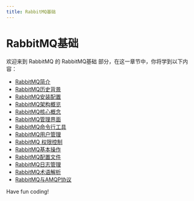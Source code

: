 ```yaml
---
title: RabbitMQ基础
---
```


# RabbitMQ基础

欢迎来到 RabbitMQ 的 RabbitMQ基础 部分，在这一章节中，你将学到以下内容：

- [RabbitMQ简介](./0-introduction-to-rabbitmq.mdx)
- [RabbitMQ历史背景](./1-rabbitmq-historical-background.mdx)
- [RabbitMQ安装配置](./2-rabbitmq-installation-configuration.mdx)
- [RabbitMQ架构概览](./3-rabbitmq-architecture-overview.mdx)
- [RabbitMQ核心概念](./4-rabbitmq-core-concepts.mdx)
- [RabbitMQ管理界面](./5-rabbitmq-management-interface.mdx)
- [RabbitMQ命令行工具](./6-rabbitmq-command-line-tool.mdx)
- [RabbitMQ用户管理](./7-rabbitmq-user-management.mdx)
- [RabbitMQ 权限控制](./8-rabbitmq-permission-control.mdx)
- [RabbitMQ基本操作](./9-rabbitmq-basic-operation.mdx)
- [RabbitMQ配置文件](./10-rabbitmq-profile.mdx)
- [RabbitMQ日志管理](./11-rabbitmq-log-management.mdx)
- [RabbitMQ术语解析](./12-rabbitmq-terminology.mdx)
- [RabbitMQ与AMQP协议](./13-rabbitmq-and-amqp-protocols.mdx)

Have fun coding!